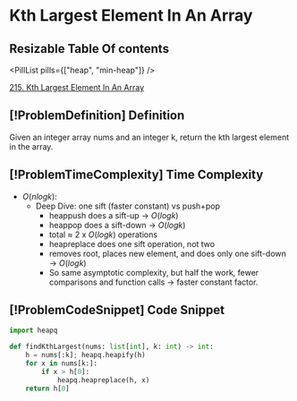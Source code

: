 # Kth Largest Element In An Array

## Resizable Table Of contents

<DifficultyBadge difficulty="medium" />

<PillList pills={["heap", "min-heap"]} />

[215. Kth Largest Element In An Array](https://leetcode.com/problems/kth-largest-element-in-an-array)

## [!ProblemDefinition] Definition

Given an integer array nums and an integer k, return the kth largest element in the array.

## [!ProblemTimeComplexity] Time Complexity

- $O(n log k)$:
    - Deep Dive: one sift (faster constant) vs push+pop
        - heappush does a sift-up → $O(log k)$
        - heappop does a sift-down → $O(log k)$
        - total ≈ 2 x $O(log k)$ operations
        - heapreplace does one sift operation, not two
        - removes root, places new element, and does only one sift-down → $O(log k)$
        - So same asymptotic complexity, but half the work, fewer comparisons and function calls → faster constant factor.

## [!ProblemCodeSnippet] Code Snippet

```python meta="source=problems/215-kth-largest-element-in-an-array/solution.py"
import heapq

def findKthLargest(nums: list[int], k: int) -> int:
    h = nums[:k]; heapq.heapify(h)
    for x in nums[k:]:
        if x > h[0]:
            heapq.heapreplace(h, x) 
    return h[0]
```

